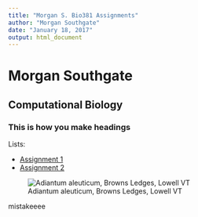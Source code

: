 ```yaml
---
title: "Morgan S. Bio381 Assignments"
author: "Morgan Southgate"
date: "January 18, 2017"
output: html_document
---
```


# Morgan Southgate

## Computational Biology

### This is how you make headings

Lists:

* [Assignment 1](test.html)   
* [Assignment 2](https://www.rstudio.com/wp-content/uploads/2015/02/rmarkdown-cheatsheet.pdf) 

![Adiantum aleuticum, Browns Ledges, Lowell VT](AleutianMaidenhairFern.jpg)

mistakeeee

